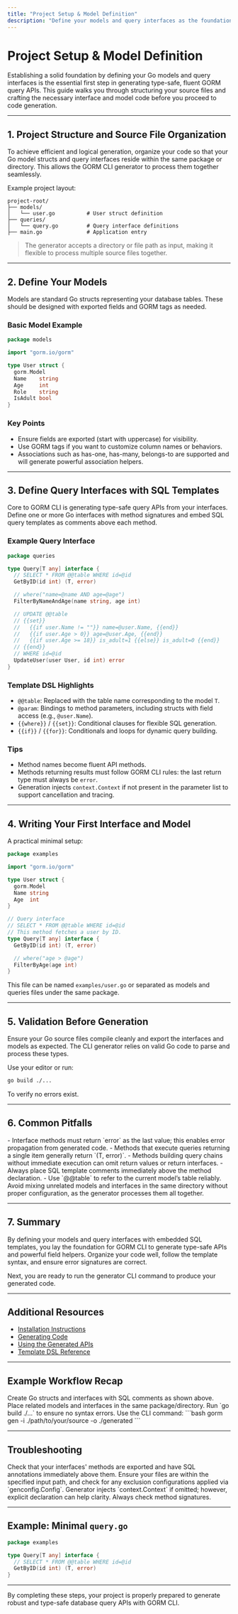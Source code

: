 ```yaml
---
title: "Project Setup & Model Definition"
description: "Define your models and query interfaces as the foundation for generating type-safe APIs. This page guides you on structuring your source files and what sample code to write before generation."
---
```


# Project Setup & Model Definition

Establishing a solid foundation by defining your Go models and query interfaces is the essential first step in generating type-safe, fluent GORM query APIs. This guide walks you through structuring your source files and crafting the necessary interface and model code before you proceed to code generation.

---

## 1. Project Structure and Source File Organization

To achieve efficient and logical generation, organize your code so that your Go model structs and query interfaces reside within the same package or directory. This allows the GORM CLI generator to process them together seamlessly.

Example project layout:

```plaintext
project-root/
├── models/
│   └── user.go          # User struct definition
├── queries/
│   └── query.go         # Query interface definitions
├── main.go              # Application entry
```

> The generator accepts a directory or file path as input, making it flexible to process multiple source files together.

---

## 2. Define Your Models

Models are standard Go structs representing your database tables. These should be designed with exported fields and GORM tags as needed.

### Basic Model Example

```go
package models

import "gorm.io/gorm"

type User struct {
  gorm.Model
  Name    string
  Age     int
  Role    string
  IsAdult bool
}
```

### Key Points

- Ensure fields are exported (start with uppercase) for visibility.
- Use GORM tags if you want to customize column names or behaviors.
- Associations such as has-one, has-many, belongs-to are supported and will generate powerful association helpers.

---

## 3. Define Query Interfaces with SQL Templates

Core to GORM CLI is generating type-safe query APIs from your interfaces. Define one or more Go interfaces with method signatures and embed SQL query templates as comments above each method.

### Example Query Interface

```go
package queries

type Query[T any] interface {
  // SELECT * FROM @@table WHERE id=@id
  GetByID(id int) (T, error)

  // where("name=@name AND age=@age")
  FilterByNameAndAge(name string, age int)

  // UPDATE @@table
  // {{set}}
  //   {{if user.Name != ""}} name=@user.Name, {{end}}
  //   {{if user.Age > 0}} age=@user.Age, {{end}}
  //   {{if user.Age >= 18}} is_adult=1 {{else}} is_adult=0 {{end}}
  // {{end}}
  // WHERE id=@id
  UpdateUser(user User, id int) error
}
```

### Template DSL Highlights

- `@@table`: Replaced with the table name corresponding to the model `T`.
- `@param`: Bindings to method parameters, including structs with field access (e.g., `@user.Name`).
- `{{where}}` / `{{set}}`: Conditional clauses for flexible SQL generation.
- `{{if}}` / `{{for}}`: Conditionals and loops for dynamic query building.

### Tips

- Method names become fluent API methods.
- Methods returning results must follow GORM CLI rules: the last return type must always be `error`.
- Generation injects `context.Context` if not present in the parameter list to support cancellation and tracing.

---

## 4. Writing Your First Interface and Model

A practical minimal setup:

```go
package examples

import "gorm.io/gorm"

type User struct {
  gorm.Model
  Name string
  Age  int
}

// Query interface
// SELECT * FROM @@table WHERE id=@id
// This method fetches a user by ID.
type Query[T any] interface {
  GetByID(id int) (T, error)

  // where("age > @age")
  FilterByAge(age int)
}
```

This file can be named `examples/user.go` or separated as models and queries files under the same package.

---

## 5. Validation Before Generation

Ensure your Go source files compile cleanly and export the interfaces and models as expected. The CLI generator relies on valid Go code to parse and process these types.

Use your editor or run:

```bash
go build ./...
```

To verify no errors exist.

---

## 6. Common Pitfalls

<Tip>
- Interface methods must return `error` as the last value; this enables error propagation from generated code.
- Methods that execute queries returning a single item generally return `(T, error)`.
- Methods building query chains without immediate execution can omit return values or return interfaces.
- Always place SQL template comments immediately above the method declaration.
- Use `@@table` to refer to the current model’s table reliably.
</Tip>

<Warning>
Avoid mixing unrelated models and interfaces in the same directory without proper configuration, as the generator processes them all together.
</Warning>

---

## 7. Summary

By defining your models and query interfaces with embedded SQL templates, you lay the foundation for GORM CLI to generate type-safe APIs and powerful field helpers. Organize your code well, follow the template syntax, and ensure error signatures are correct.

Next, you are ready to run the generator CLI command to produce your generated code.


---

## Additional Resources

- [Installation Instructions](/getting-started/prerequisites-installation/cli-installation)
- [Generating Code](/getting-started/first-codegen-project/generate-code)
- [Using the Generated APIs](/getting-started/first-codegen-project/quickstart-usage)
- [Template DSL Reference](#)  

---

## Example Workflow Recap

<Steps>
<Step title="Define Models and Query Interfaces">
Create Go structs and interfaces with SQL comments as shown above.
</Step>
<Step title="Organize Your Source Files">
Place related models and interfaces in the same package/directory.
</Step>
<Step title="Verify Code Compiles">
Run `go build ./...` to ensure no syntax errors.
</Step>
<Step title="Run Code Generation">
Use the CLI command:
```bash
gorm gen -i ./path/to/your/source -o ./generated
```
</Step>
</Steps>

---

## Troubleshooting

<AccordionGroup title="Configuration and Common Issues">
<Accordion title="No Methods Detected in Interface">
Check that your interfaces' methods are exported and have SQL annotations immediately above them.
</Accordion>
<Accordion title="Generator Skips Files or Types">
Ensure your files are within the specified input path, and check for any exclusion configurations applied via `genconfig.Config`.
</Accordion>
<Accordion title="Missing `context.Context` in Generated Methods">
Generator injects `context.Context` if omitted; however, explicit declaration can help clarity. Always check method signatures.
</Accordion>
</AccordionGroup>

---

## Example: Minimal `query.go`
```go
package examples

type Query[T any] interface {
  // SELECT * FROM @@table WHERE id=@id
  GetByID(id int) (T, error)
}
```

---

By completing these steps, your project is properly prepared to generate robust and type-safe database query APIs with GORM CLI.


